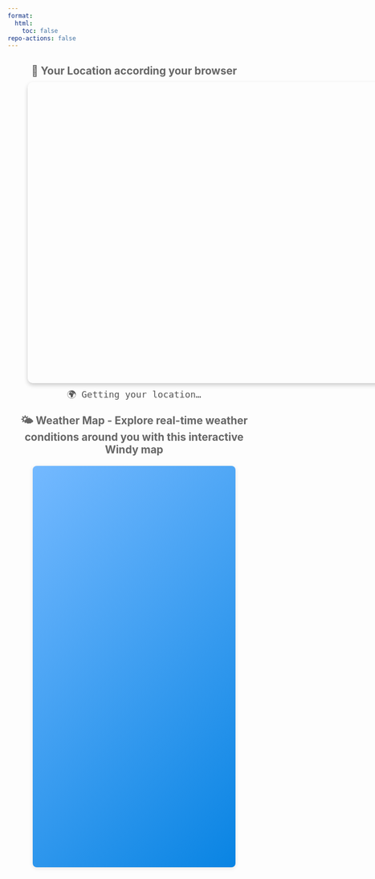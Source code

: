 ```yaml
---
format:
  html:
    toc: false
repo-actions: false
---
```


:::{.column-screen}

<div style="text-align: center; margin: 20px 40px;">
  <h2 style="color: #666; margin-bottom: 10px;">📍 Your Location according your browser</h2>
  <div id="map" style="height: 600px; width: 80vw; max-width: 80vw; margin: 0 auto; border-radius: 10px; box-shadow: 0 4px 8px rgba(0,0,0,0.2);"></div>
  <div id="coordinates" style="margin-top: 10px; font-family: monospace; color: #555; font-size: 18px;">🌍 Getting your location...</div>
</div>
:::

<!-- Leaflet CSS and JS -->
<link rel="stylesheet" href="https://unpkg.com/leaflet@1.9.4/dist/leaflet.css" />
<script src="https://unpkg.com/leaflet@1.9.4/dist/leaflet.js"></script>

<!-- Custom CSS for layer control alignment -->
<style>
.leaflet-control-layers-base {
    text-align: left !important;
    font-size: 16px !important;
}

.leaflet-control-layers-base label {
    display: flex !important;
    align-items: left !important;
    justify-content: left !important;
    margin: 2px 0 !important;
}

.leaflet-control-layers-base input[type="radio"] {
    margin-right: 16px !important;
    margin-top: 0 !important;
    margin-bottom: 16px !important;
    margin-left: 0 !important;
}

.leaflet-control-layers {
    padding: 8px 10px !important;
    min-width: 180px !important;
}
</style>

<script>
// Initialize the map
let map = L.map('map').setView([41.3031, 2.0763], 10); // Default to Barcelona, Spain

// Define base layers
const openStreetMap = L.tileLayer('https://{s}.tile.openstreetmap.org/{z}/{x}/{y}.png', {
    attribution: '© <a href="https://www.openstreetmap.org/copyright">OpenStreetMap</a> contributors',
    maxZoom: 18
});

const satelliteMap = L.tileLayer('https://server.arcgisonline.com/ArcGIS/rest/services/World_Imagery/MapServer/tile/{z}/{y}/{x}', {
    attribution: '© <a href="https://www.esri.com/">Esri</a>, Maxar, Earthstar Geographics, and the GIS User Community',
    maxZoom: 18
});

// Add default layer (OpenStreetMap)
openStreetMap.addTo(map);

// Create layer control
const baseLayers = {
    "🗺️ OpenStreet": openStreetMap,
    "🛰️ Satellite": satelliteMap
};

// Add layer control to bottom-left
L.control.layers(baseLayers, null, {
    position: 'bottomleft',
    collapsed: false
}).addTo(map);

// Custom icon for user location
const userIcon = L.divIcon({
    className: 'custom-div-icon',
    html: '<div style="background-color: #ff4444; width: 20px; height: 20px; border-radius: 50%; border: 3px solid white; box-shadow: 0 2px 4px rgba(0,0,0,0.3); display: flex; align-items: center; justify-content: center;"><span style="color: white; font-size: 12px; font-weight: bold;">📍</span></div>',
    iconSize: [26, 26],
    iconAnchor: [13, 13]
});

let userMarker;

// Function to update location
function updateLocation(lat, lon) {
    // Remove existing marker if any
    if (userMarker) {
        map.removeLayer(userMarker);
    }
    
    // Add new marker
    userMarker = L.marker([lat, lon], {icon: userIcon}).addTo(map);
    
    // Update coordinates display
    document.getElementById('coordinates').innerHTML = 
        `🌍 Latitude: <strong>${lat.toFixed(6)}</strong> | Longitude: <strong>${lon.toFixed(6)}</strong>`;
    
    // Center map on user location
    map.setView([lat, lon], 6);
    
    // Add popup to marker
    userMarker.bindPopup(`
        <div style="text-align: center;">
            <strong>📍 Your Location</strong><br/>
            <small>Lat: ${lat.toFixed(6)}<br/>Lon: ${lon.toFixed(6)}</small>
        </div>
    `).openPopup();
    
    // Update Windy map with user's location
    const windyIframe = document.getElementById('windy-map');
    const windyPlaceholder = document.getElementById('windy-placeholder');
    
    if (windyIframe && windyPlaceholder) {
        const windyUrl = `https://embed.windy.com/embed.html?type=map&location=coordinates&metricRain=mm&metricTemp=°C&metricWind=km/h&zoom=6&overlay=satellite&product=ecmwf&level=surface&lat=${lat}&lon=${lon}&detailLat=${lat}&detailLon=${lon}&detail=true&pressure=true&message=true`;
        windyIframe.src = windyUrl;
        
        // Hide placeholder and show iframe
        windyPlaceholder.style.display = 'none';
        windyIframe.style.display = 'block';
    }
}

// Get user's location
if (navigator.geolocation) {
    navigator.geolocation.getCurrentPosition(
        function(position) {
            const lat = position.coords.latitude;
            const lon = position.coords.longitude;
            updateLocation(lat, lon);
        },
        function(error) {
            console.log('Geolocation error:', error);
            document.getElementById('coordinates').innerHTML = 
                '🌍 Location access denied or unavailable. Showing default location (Barcelona, Spain).';
            updateLocation(41.3031, 2.0763); // Default to Barcelona
        },
        {
            enableHighAccuracy: true,
            timeout: 10000,
            maximumAge: 60000
        }
    );
} else {
    document.getElementById('coordinates').innerHTML = 
        '🌍 Geolocation not supported by this browser. Showing default location (Barcelona, Spain).';
    updateLocation(41.3031, 2.0763); // Default to Barcelona
}
</script>

:::{.column-screen}


<h2 style="text-align: center; margin: 20px 0; color: #666; margin-bottom: 10px;">🌤️ Weather Map - Explore real-time weather conditions around you with this interactive Windy map</h2>

<div style="text-align: center; margin: 20px 0;">

  <div id="windy-placeholder" style="width: 80%; height: 800px; margin: 0 auto; background: linear-gradient(135deg, #74b9ff, #0984e3); border-radius: 8px; box-shadow: 0 2px 8px rgba(0,0,0,0.1); display: flex; align-items: center; justify-content: center; color: white; font-size: 18px;">
    
  </div>
<iframe id="windy-map" width="80%" height="800" style="border-radius: 8px; box-shadow: 0 2px 8px rgba(0,0,0,0.1); display: none; margin: 0 auto;" frameborder="0"></iframe>
</div>

:::